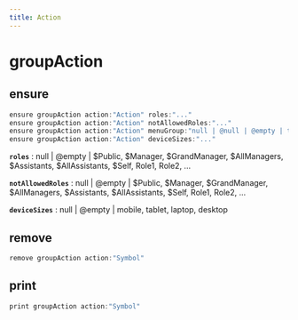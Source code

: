 ```yaml
---
title: Action
---
```


# groupAction

## ensure

```js filename="Terminal" copy
ensure groupAction action:"Action" roles:"..."
ensure groupAction action:"Action" notAllowedRoles:"..."
ensure groupAction action:"Action" menuGroup:"null | @null | @empty | text"
ensure groupAction action:"Action" deviceSizes:"..."
```

**`roles`**
 : null | @empty | $Public, $Manager, $GrandManager, $AllManagers, $Assistants, $AllAssistants, $Self, Role1, Role2, ...

**`notAllowedRoles`**
 : null | @empty | $Public, $Manager, $GrandManager, $AllManagers, $Assistants, $AllAssistants, $Self, Role1, Role2, ...

**`deviceSizes`**
 : null | @empty | mobile, tablet, laptop, desktop


## remove

```js filename="Terminal" copy
remove groupAction action:"Symbol"
```


## print

```js filename="Terminal" copy
print groupAction action:"Symbol"
```


